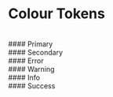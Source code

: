 
<Meta title="Design Tokens/Colours" />

# Colour Tokens

<br />
#### Primary
<ColourShow colourArray={["primary.main", "primary.light", "primary.dark"]} />

<br />
#### Secondary
<ColourShow colourArray={["secondary.main", "secondary.light", "secondary.dark"]} />

<br />
#### Error
<ColourShow colourArray={["error.main", "error.light", "error.dark"]} />

<br />
#### Warning
<ColourShow colourArray={["warning.main", "warning.light", "warning.dark"]} />

<br />
#### Info
<ColourShow colourArray={["info.main", "info.light", "info.dark"]} />

<br />
#### Success
<ColourShow colourArray={["success.main", "success.light", "success.dark"]} />